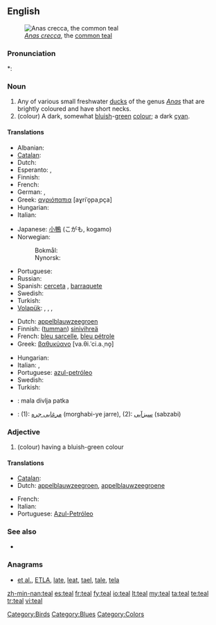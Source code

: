 {{wikipedia}}
==English==
[[Image:Sarcelleh 1.jpg|thumb|''[[Anas crecca]]'', the [[common teal]]]]

===Pronunciation===
*: {{rhymes|iːl}}

===Noun===
{{en-noun}}

# Any of various small freshwater [[duck]]s of the genus ''[[Anas]]'' that are brightly coloured and have short necks.
# (colour) A dark, somewhat [[bluish]]-[[green]] [[color|colour]]; a dark [[cyan]].
#: {{colour panel|008888}}

====Translations====
{{trans-top|duck}}
* Albanian: {{t+|sq|bajukë|xs=Albanian}}
* [[Catalan]]: {{t|ca|xarxet comú}}
* Dutch: {{t+|nl|taling|m}}
* Esperanto: {{t|eo|kreko}}, {{t|eo|krekanaso}}
* Finnish: {{t+|fi|tavi}}
* French: {{t+|fr|sarcelle|f}}
* German: {{t|de|Krickente|f}}, {{t|de|Kriekente}}
* Greek: [[αγριόπαπια]] [aɣriˈo̞paˌpça] {{f}}
* Hungarian: {{t-|hu|réce}}
* Italian: {{t|it|alzavola}}
{{trans-mid}}
* Japanese: [[小鴨]] (こがも, kogamo)
* Norwegian: 
*: Bokmål: {{t|no|krikkand|m|f}}
*: Nynorsk: {{t|nn|krikkand|f}}
* Portuguese: {{t-|pt|patinho|m}}
* Russian: {{t+|ru|чирок|m|tr=čirók}}
* Spanish: [[cerceta]] {{f}}, [[barraquete]] {{m}}
* Swedish: {{t+|sv|kricka|c}}
* Turkish: {{t+|tr|çakırkanat}}
* [[Volapük]]: {{qualifier|male or female}} {{t|vo|krek}}, {{t|vo|hikrek|tr=male}}, {{t|vo|jikrek|tr=female}}, {{qualifier|offspring, young}} {{t|vo|krekül}}
{{trans-bottom}}

{{trans-top|colour}}
* Dutch: [[appelblauwzeegroen]] {{n}}
* Finnish: ([[tumma]]n) [[sinivihreä]]
* French: [[bleu sarcelle]], [[bleu pétrole]]
* Greek: [[βαθυκύανο]] [va.θi.ˈci.a.ˌno̞] {{n}}
{{trans-mid}}
* Hungarian: {{t+|hu|kékeszöld}}
* Italian:  {{t|it|blu petrolio}}, {{t|it|foglia di tè}}
* Portuguese: [[azul-petróleo]]
* Swedish: {{t|sv|teal}}
* Turkish: {{t|tr|teal}}
{{trans-bottom}}

{{checktrans-top}}
* {{ttbc|bs}}: mala divlja patka {{f}}
* {{ttbc|fa}}: (1): [[مرغابی جره]] (morghabi-ye jarre), (2): [[سبزآبی]] (sabzabi)
{{trans-bottom}}

===Adjective===
{{en-adj|er|est}}

# (colour) having a bluish-green colour

====Translations====
{{trans-top|colour}}
* [[Catalan]]: {{t|ca|xarxet}}
* Dutch: [[appelblauwzeegroen]], [[appelblauwzeegroene]]
{{trans-mid}}
* French: {{t|fr|sarcelle|m}}
* Italian: {{t|it|foglia di tè}}
* Portuguese: [[Azul-Petróleo]]
{{trans-bottom}}

===See also===
* {{list|en|blues}}

===Anagrams===
* [[et al.#English|et al.]], [[ETLA#English|ETLA]], [[late#English|late]], [[leat#English|leat]], [[tael#English|tael]], [[tale#English|tale]], [[tela#English|tela]]

[[Category:Birds]]
[[Category:Blues]]
[[Category:Colors]]

[[zh-min-nan:teal]]
[[es:teal]]
[[fr:teal]]
[[fy:teal]]
[[io:teal]]
[[lt:teal]]
[[my:teal]]
[[ta:teal]]
[[te:teal]]
[[tr:teal]]
[[vi:teal]]